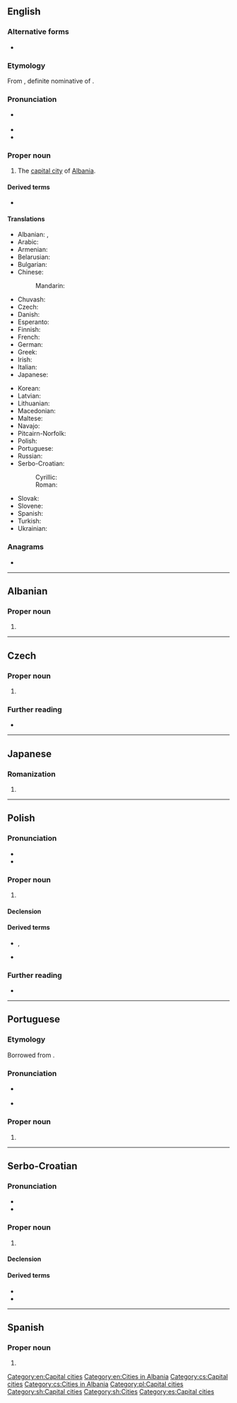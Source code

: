 {{also|tirana|Tîrana|Tirāna|Tirānā}}
==English==
{{wikipedia}}

===Alternative forms===
* {{alter|sq|Tiranë}}

===Etymology===
From {{etyl|sq|en}} {{m|sq|Tirana}}, definite nominative of {{m|sq|Tiranë}}.

===Pronunciation===
* {{a|UK|US}} {{IPA|/tɪˈɹɑː.nə/|lang=en}}
* {{audio|en-us-Tirana.ogg|Audio (US)|lang=en}}
* {{rhymes|ɑːnə|lang=en}}

===Proper noun===
{{en-proper noun}}

# The [[capital city]] of [[Albania]].

====Derived terms====
* {{l|sq|Tiranan}}

====Translations====
{{trans-top|capital city of Albania}}
* Albanian: {{t+|sq|Tirana}} {{qualifier|definite}}, {{t|sq|Tiranë}} {{qualifier|indefinite}}
* Arabic: {{t|ar|تِيرَانَا|f|tr=tirānā}}
* Armenian: {{t|hy|Տիրանա}}
* Belarusian: {{t|be|Тыра́на|f}}
* Bulgarian: {{t|bg|Тира́на|f}}
* Chinese:
*: Mandarin: {{t+|cmn|地拉那|tr=Dìlānà}}
* Chuvash: {{t|cv|Тира́на}}
* Czech: {{t+|cs|Tirana|f}}
* Danish: {{t|da|Tirana}}
* Esperanto: {{t+|eo|Tirano}}
* Finnish: {{t+|fi|Tirana}}
* French: {{t+|fr|Tirana|m}}
* German: {{t+|de|Tirana|n}}
* Greek: {{t+|el|Τίρανα}}
* Irish: {{t|ga|Tiorána|m}}
* Italian: {{t+|it|Tirana}}
* Japanese: {{t|ja|ティラナ|tr=Tirana}}
{{trans-mid}}
* Korean: {{t|ko|티라나|tr=Tirana}}
* Latvian: {{t|lv|Tirāna|f}}
* Lithuanian: {{t|lt|Tirana|f}}
* Macedonian: {{t+|mk|Тира́на|f}}
* Maltese: {{t|mt|Tirana}}
* Navajo: {{t|nv|Tiwáána|sc=Latn}}
* Pitcairn-Norfolk: {{t|pih|Tirana}}
* Polish: {{t+|pl|Tirana|f}}
* Portuguese: {{t+|pt|Tirana|f}}
* Russian: {{t+|ru|Тира́на|f}}
* Serbo-Croatian:
*: Cyrillic: {{t|sh|Тира̀на|f}}
*: Roman: {{t+|sh|Tiràna|f}}
* Slovak: {{t|sk|Tirana|f}}
* Slovene: {{t|sl|Tirana|f}}
* Spanish: {{t+|es|Tirana}}
* Turkish: {{t|tr|Tiran}}
* Ukrainian: {{t|uk|Тира́на|f}}
{{trans-bottom}}

===Anagrams===
* {{anagrams|en|a=aainrt|Artina|Narita|Traina|antiar}}

[[Category:en:Capital cities]]
[[Category:en:Cities in Albania]]

----

==Albanian==

===Proper noun===
{{head|sq|proper noun form|g=f}}

# {{inflection of|Tiranë||def|nom|lang=sq}}

----

==Czech==

===Proper noun===
{{cs-proper noun|g=f}}

# {{l|en|Tirana}} {{gloss|the capital city of Albania}}

===Further reading===
* {{R:KNLA}}

[[Category:cs:Capital cities]]
[[Category:cs:Cities in Albania]]

----

==Japanese==

===Romanization===
{{ja-romaji}}

# {{ja-romanization of|ティラナ}}

----

==Polish==

===Pronunciation===
* {{pl-IPA}}
* {{audio|Pl-Tirana.ogg|audio|lang=pl}}

===Proper noun===
{{head|pl|proper noun|g=f}}

# {{l|en|Tirana}}

====Declension====
{{pl-decl-noun-sing
|Tirana
|Tirany
|Tiranie
|Tiranę
|Tiraną
|Tiranie
|Tirano
}}

====Derived terms====
* {{q|nouns}} {{l|pl|tirańczyk|g=m}}, {{l|pl|tiranka|g=f}}
* {{q|adjective}} {{l|pl|tirański}}

===Further reading===
* {{R:PWN}}

[[Category:pl:Capital cities]]

----

==Portuguese==

===Etymology===
Borrowed from {{bor|pt|sq|Tirana}}.

===Pronunciation===
* {{a|Brazil}} {{IPA|/t͡ʃi.ˈɾɐ.nɐ/|lang=pt}}
* {{homophone|tirana|lang=pt}}

===Proper noun===
{{pt-proper noun|f}}

# {{place|pt|capital city|c/Albania|t1=Tirana}}

----

==Serbo-Croatian==
{{wikipedia|lang=sh}}

===Pronunciation===
* {{IPA|/tirǎna/|lang=sh}}
* {{hyphenation|Ti|ra|na|lang=sh}}

===Proper noun===
{{sh-proper noun|g=f|head=Tiràna}}

# {{l|en|Tirana}}

====Declension====
{{sh-decl-noun-unc
|Tirana
|Tirane
|Tirani
|Tiranu
|[[Tirano]] / [[Tirana]]
|Tirani
|Tiranom
}}

====Derived terms====
* {{l|sh|Tiránac}}
* {{l|sh|Tìrānka}}

[[Category:sh:Capital cities]]
[[Category:sh:Cities]]

----

==Spanish==
{{wikipedia|lang=es}}

===Proper noun===
{{es-proper noun}}

# {{place|es|city|c/Albania|t1=Tirana}}

[[Category:es:Capital cities]]